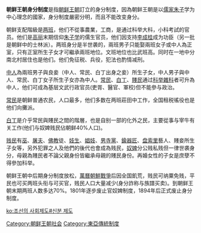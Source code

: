 {{unreferenced|time=2011-05-17T04:33:56+00:00}}
'''朝鲜王朝身分制度'''是指[[朝鲜王朝|朝鲜王朝]]訂立的身分制度，因為朝鲜王朝是以[[儒家|儒家]][[朱子|朱子]]学为中心理念的國家，身分制度嚴密分明，而且不能改变身分。

朝鲜支配階級是[[两班|两班]]，他们不從事農業，工商，是通过科举大科，小科考試的官员。他们是[[高丽|高丽]]末期信仰[[朱子学|朱子学]]的儒生官员，他们因支持[[李成桂|李成桂]]成为功臣（另一批是朝鲜中的士林派）。两班身分是半世袭的，兩班男子只能娶兩班女子或中人為正室，只有正室所生子女才可繼承兩班地位。文班地位也比武班高。同时在一地中分南北村居住也是他们。他们免征税、兵役，犯法也酌情减刑。

[[中人|中人]]為兩班男子與良妾（中人、常民、白丁出身之妾）所生子女，中人男子與中人、常民、白丁女子所生子女亦為中人。[[常民_(朝鮮王朝)|常民]]、[[白丁|白丁]]、[[賤民|賤民]]通过[[科举|科举]][[雜科|雜科]]者可升為中人，他们可成為基层文武行政官员(吏胥、醫官、軍校)但不能參与政治。

[[常民|常民]]是朝鲜普通农民，人口最多，他们多数在两班莊田中工作，全国租税徭役也是他们向攤派。

[[白丁|白丁]]是介乎常民與賤民之間的階層，也是自别一部的化外之民，主要從事与宰牛有关工作(他们与奴婢贱民佔朝鲜40%人口)。

[[贱民|贱民]]有[[巫|巫]]、[[屠夫|屠夫]]、[[佛教|佛教]]徒、[[妓生|妓生]]、[[娼妓|娼妓]]、[[男寺黨|男寺黨]]、[[鍮器匠|鍮器匠]]、[[盘索里|盘索里]]藝人、賤妾所生子女等，另外犯罪之人及他們的後代也會成為贱民，[[奴婢|奴婢]]分公贱私贱但一律世袭身分，母親為賤民者不論父親身份皆繼承母親的賤民身份。再婚女性的子女是庶孽不得參加科举。

朝鲜王朝中后期身分制度放松，[[萬曆朝鮮戰爭|萬曆朝鮮戰爭]]后因全国飢荒，贱民可纳粟免贱，平民也可买两班头衔与可买官，贱民人口大量减少(身分詐称与族譜买卖)。到朝鲜王朝末期两班人数多达70%。1801年逐步废止官奴婢制度，1894年后正式废止身分制度。

[[Category:朝鲜王朝社会|Category:朝鲜王朝社会]]
[[Category:東亞傳統制度|Category:東亞傳統制度]]

[[ko:조선의_사회제도#신분_제도|ko:조선의 사회제도#신분 제도]]